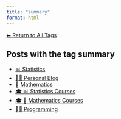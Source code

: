 ```yaml
---
title: "summary"
format: html
---
```


[⬅ Return to All Tags](../tags.qmd)

## Posts with the tag **summary**

- [📊 Statistics](/posts/statistics/index.html)
- [🧑‍🏫 Personal Blog](/posts/personal/index.html)
- [🧮 Mathematics](/posts/mathematics/index.html)
- [🎓 📊 Statistics Courses](/posts/courses/statistics/index.html)
- [🎓 🧮 Mathematics Courses](/posts/courses/math/index.html)
- [👨‍💻 Programming](/posts/programming/index.html)
